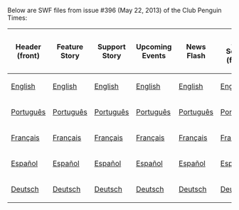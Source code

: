 Below are SWF files from issue #396 (May 22, 2013) of the Club Penguin Times:

<center>
{|class="wikitable" border="1"
!Header (front)
!Feature Story
!Support Story
!Upcoming Events
!News Flash
!Ask Sensei (front)
!Header (back)
!Ask Sensei (back)
!Jokes and Riddles
!Secrets
!Feature More
|-
|[[Media:ENNews396HeaderFront.swf|English]]||[[Media:ENNews396FeatureStory.swf|English]]||[[Media:ENNews396SupportStory.swf|English]]||[[Media:ENNews396UpcomingEvents.swf|English]]||[[Media:ENNews396NewsFlash.swf|English]]||[[Media:ENNews396AskAuntArcticFront.swf|English]]||[[Media:ENNews396HeaderBack.swf|English]]||[[Media:ENNews396AskAuntArcticBack.swf|English]]||[[Media:ENNews396JokesAndRiddles.swf|English]]||[[Media:ENNews396Secrets.swf|English]]||[[Media:ENNews396FeatureMore.swf|English]]
|-
|[[Media:PTNews396HeaderFront.swf|Português]]||[[Media:PTNews396FeatureStory.swf|Português]]||[[Media:PTNews396SupportStory.swf|Português]]||[[Media:PTNews396UpcomingEvents.swf|Português]]||[[Media:PTNews396NewsFlash.swf|Português]]||[[Media:PTNews396AskAuntArcticFront.swf|Português]]||[[Media:PTNews396HeaderBack.swf|Português]]||[[Media:PTNews396AskAuntArcticBack.swf|Português]]||[[Media:PTNews396JokesAndRiddles.swf|Português]]||[[Media:PTNews396Secrets.swf|Português]]||[[Media:PTNews396FeatureMore.swf|Português]]
|-
|[[Media:FRNews396HeaderFront.swf|Français]]||[[Media:FRNews396FeatureStory.swf|Français]]||[[Media:FRNews396SupportStory.swf|Français]]||[[Media:FRNews396UpcomingEvents.swf|Français]]||[[Media:FRNews396NewsFlash.swf|Français]]||[[Media:FRNews396AskAuntArcticFront.swf|Français]]||[[Media:FRNews396HeaderBack.swf|Français]]||[[Media:FRNews396AskAuntArcticBack.swf|Français]]||[[Media:FRNews396JokesAndRiddles.swf|Français]]||[[Media:FRNews396Secrets.swf|Français]]||[[Media:FRNews396FeatureMore.swf|Français]]
|-
|[[Media:ESNews396HeaderFront.swf|Español]]||[[Media:ESNews396FeatureStory.swf|Español]]||[[Media:ESNews396SupportStory.swf|Español]]||[[Media:ESNews396UpcomingEvents.swf|Español]]||[[Media:ESNews396NewsFlash.swf|Español]]||[[Media:ESNews396AskAuntArcticFront.swf|Español]]||[[Media:ESNews396HeaderBack.swf|Español]]||[[Media:ESNews396AskAuntArcticBack.swf|Español]]||[[Media:ESNews396JokesAndRiddles.swf|Español]]||[[Media:ESNews396Secrets.swf|Español]]||[[Media:ESNews396FeatureMore.swf|Español]]
|-
|[[Media:DENews396HeaderFront.swf|Deutsch]]||[[Media:DENews396FeatureStory.swf|Deutsch]]||[[Media:DENews396SupportStory.swf|Deutsch]]||[[Media:DENews396UpcomingEvents.swf|Deutsch]]||[[Media:DENews396NewsFlash.swf|Deutsch]]||[[Media:DENews396AskAuntArcticFront.swf|Deutsch]]||[[Media:DENews396HeaderBack.swf|Deutsch]]||[[Media:DENews396AskAuntArcticBack.swf|Deutsch]]||[[Media:DENews396JokesAndRiddles.swf|Deutsch]]||[[Media:DENews396Secrets.swf|Deutsch]]||[[Media:DENews396FeatureMore.swf|Deutsch]]
|}
</center>
